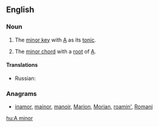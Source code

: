 ==English==

===Noun===
{{en-noun|head=[[A]] [[minor]]|-}}

# {{music}} The [[minor key]] with [[A]] as its [[tonic]].
# {{music}} The [[minor chord]] with a [[root]] of [[A]].

====Translations====
{{trans-top|minor key}}
* Russian: {{t-|ru|ля минор|tr=lja minór}}
{{trans-mid}}
{{trans-bottom}}

{{trans-top|minor chord}}
{{trans-mid}}
{{trans-bottom}}

===Anagrams===
* [[inamor#English|inamor]], [[mainor#English|mainor]], [[manoir#English|manoir]], [[Marion#English|Marion]], [[Morian#English|Morian]], [[roamin'#English|roamin']], [[Romani#English|Romani]]

[[hu:A minor]]
